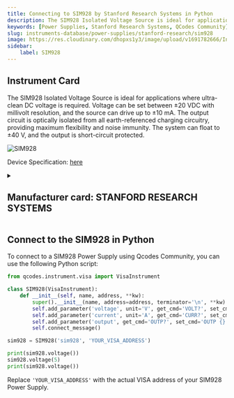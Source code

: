 ```yaml
---
title: Connecting to SIM928 by Stanford Research Systems in Python
description: The SIM928 Isolated Voltage Source is ideal for applications where ultra-clean DC voltage is required. Voltage can be set between ±20 VDC with millivolt resolution, and the source can drive up to ±10 mA. The output circuit is optically isolated from all earth-referenced charging circuitry, providing maximum flexibility and noise immunity. The system can float to ±40 V, and the output is short-circuit protected.
keywords: [Power Supplies, Stanford Research Systems, QCodes Community] 
slug: instruments-database/power-supplies/stanford-research/sim928 
image: https://res.cloudinary.com/dhopxs1y3/image/upload/v1691782666/Instruments/Power%20Supplies/SIM-928/SIM-928.jpg
sidebar:
    label: SIM928 
---
```



## Instrument Card

The SIM928 Isolated Voltage Source is ideal for applications where ultra-clean DC voltage is required. Voltage can be set between ±20 VDC with millivolt resolution, and the source can drive up to ±10 mA. The output circuit is optically isolated from all earth-referenced charging circuitry, providing maximum flexibility and noise immunity. The system can float to ±40 V, and the output is short-circuit protected.

![SIM928](https://res.cloudinary.com/dhopxs1y3/image/upload/v1691782666/Instruments/Power%20Supplies/SIM-928/SIM-928.jpg)

Device Specification: [here](https://www.thinksrs.com/downloads/pdfs/catalog/SIM928c.pdf)

<details style={{ marginTop: "15px"}}>
<summary><h2 style={{display:'inline'}}>Manufacturer card: STANFORD RESEARCH SYSTEMS</h2></summary>

![STANFORD RESEARCH SYSTEMS](https://res.cloudinary.com/dhopxs1y3/image/upload/v1692806206/Instruments/Vendor%20Logos/Stanford_Research.png)

Stanford Research Systems is a maker of general test and measurement instruments. The company was founded in 1980, is privately held, and is not affiliated with Stanford University.

- Headquarters: USA
- Yearly Revenue (millions, USD): 25
- Vendor Website: [here](https://www.thinksrs.com/)

</details>


<FeaturedInstrumentVideo category="POWER_SUPPLIES" />

## Connect to the SIM928 in Python





<Tabs>

<SectionsCard category="POWER_SUPPLIES" manufacturer="Stanford Research Systems"></SectionsCard>

<TabItem value="QCodes Community" label="QCodes Community">

To connect to a SIM928 Power Supply using Qcodes Community, you can use the following Python script:

```python
from qcodes.instrument.visa import VisaInstrument

class SIM928(VisaInstrument):
    def __init__(self, name, address, **kw):
        super().__init__(name, address=address, terminator='\n', **kw)
        self.add_parameter('voltage', unit='V', get_cmd='VOLT?', set_cmd='VOLT {:.3f}')
        self.add_parameter('current', unit='A', get_cmd='CURR?', set_cmd='CURR {:.3f}')
        self.add_parameter('output', get_cmd='OUTP?', set_cmd='OUTP {}', val_mapping={True: 'ON', False: 'OFF'})
        self.connect_message()

sim928 = SIM928('sim928', 'YOUR_VISA_ADDRESS')

print(sim928.voltage())
sim928.voltage(5)
print(sim928.voltage())
```

Replace `'YOUR_VISA_ADDRESS'` with the actual VISA address of your SIM928 Power Supply.

</TabItem>
</Tabs>